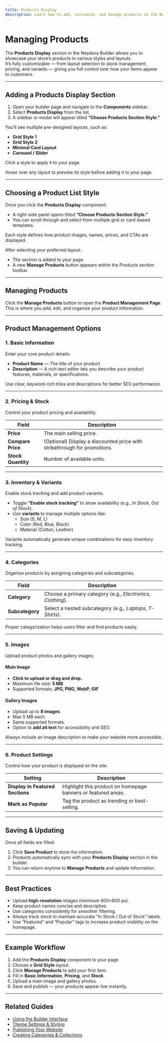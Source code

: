 ```yaml
---
title: Products Display
description: Learn how to add, customize, and manage products in the Nepdora Website Builder.
---
```

# Managing Products

The **Products Display** section in the Nepdora Builder allows you to showcase your store’s products in various styles and layouts.  
It’s fully customizable — from layout selection to stock management, pricing, and variants — giving you full control over how your items appear to customers.

---

## Adding a Products Display Section

1. Open your builder page and navigate to the **Components** sidebar.
2. Select **Products Display** from the list.
3. A sidebar or modal will appear titled **“Choose Products Section Style.”**

You’ll see multiple pre-designed layouts, such as:

- **Grid Style 1**
- **Grid Style 2**
- **Minimal Card Layout**
- **Carousel / Slider**

Click a style to apply it to your page.

<Callout type="tip" title="Preview Before Selecting">
  Hover over any layout to preview its style before adding it to your page.
</Callout>

---

## Choosing a Product List Style

Once you click the **Products Display** component:

- A right-side panel opens titled **“Choose Products Section Style.”**
- You can scroll through and select from multiple grid or card-based templates.

Each style defines how product images, names, prices, and CTAs are displayed.

After selecting your preferred layout:

- The section is added to your page.
- A new **Manage Products** button appears within the Products section toolbar.

---

## Managing Products

Click the **Manage Products** button to open the **Product Management Page**.  
This is where you add, edit, and organize your product information.

---

## Product Management Options

### 1. **Basic Information**

Enter your core product details:

- **Product Name** — The title of your product.
- **Description** — A rich-text editor lets you describe your product features, materials, or specifications.

<Callout type="info" title="Tip">
  Use clear, keyword-rich titles and descriptions for better SEO performance.
</Callout>

---

### 2. **Pricing & Stock**

Control your product pricing and availability.

| Field              | Description                                                              |
| ------------------ | ------------------------------------------------------------------------ |
| **Price**          | The main selling price.                                                  |
| **Compare Price**  | (Optional) Display a discounted price with strikethrough for promotions. |
| **Stock Quantity** | Number of available units.                                               |

---

### 3. **Inventory & Variants**

Enable stock tracking and add product variants.

- Toggle **“Enable stock tracking”** to show availability (e.g., _In Stock_, _Out of Stock_).
- Use **variants** to manage multiple options like:
  - Size (S, M, L)
  - Color (Red, Blue, Black)
  - Material (Cotton, Leather)

<Callout type="tip" title="Best Practice">
  Variants automatically generate unique combinations for easy inventory
  tracking.
</Callout>

---

### 4. **Categories**

Organize products by assigning categories and subcategories.

| Field           | Description                                                  |
| --------------- | ------------------------------------------------------------ |
| **Category**    | Choose a primary category (e.g., _Electronics_, _Clothing_). |
| **Subcategory** | Select a nested subcategory (e.g., _Laptops_, _T-Shirts_).   |

Proper categorization helps users filter and find products easily.

---

### 5. **Images**

Upload product photos and gallery images.

#### Main Image

- **Click to upload or drag and drop.**
- Maximum file size: **5 MB**
- Supported formats: **JPG, PNG, WebP, GIF**

#### Gallery Images

- Upload up to **8 images**.
- Max 5 MB each.
- Same supported formats.
- Option to **add alt text** for accessibility and SEO.

<Callout type="info" title="Accessibility">
  Always include an image description to make your website more accessible.
</Callout>

---

### 6. **Product Settings**

Control how your product is displayed on the site.

| Setting                          | Description                                                   |
| -------------------------------- | ------------------------------------------------------------- |
| **Display in Featured Sections** | Highlight this product on homepage banners or featured areas. |
| **Mark as Popular**              | Tag the product as trending or best-selling.                  |

---

## Saving & Updating

Once all fields are filled:

1. Click **Save Product** to store the information.
2. Products automatically sync with your **Products Display** section in the builder.
3. You can return anytime to **Manage Products** and update information.

---

## Best Practices

- Upload **high-resolution** images (minimum 800×800 px).
- Keep product names concise and descriptive.
- Use categories consistently for smoother filtering.
- Always track stock to maintain accurate “In Stock / Out of Stock” labels.
- Use “Featured” and “Popular” tags to increase product visibility on the homepage.

---

## Example Workflow

1. Add the **Products Display** component to your page.
2. Choose a **Grid Style** layout.
3. Click **Manage Products** to add your first item.
4. Fill in **Basic Information**, **Pricing**, and **Stock**.
5. Upload a main image and gallery photos.
6. Save and publish — your products appear live instantly.

---

## Related Guides

- [Using the Builder Interface](./builder)
- [Theme Settings & Styling](./theme-settings)
- [Publishing Your Website](./publishing)
- [Creating Categories & Collections](./categories)
